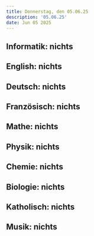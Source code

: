 ```yaml
---
title: Donnerstag, den 05.06.25
description: '05.06.25'
date: Jun 05 2025
---
```


## Informatik: nichts

## English: nichts

## Deutsch: nichts

## Französisch: nichts

## Mathe: nichts

## Physik: nichts

## Chemie: nichts

## Biologie: nichts

## Katholisch: nichts

## Musik: nichts
